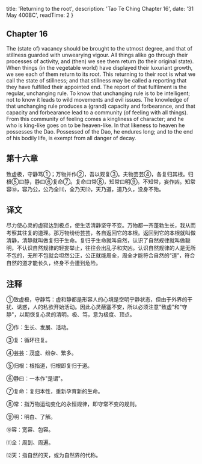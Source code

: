 
  title: 'Returning to the root',
  description: 'Tao Te Ching Chapter 16',
  date: '31 May 400BC',
  readTime: 2
}


## Chapter 16

The (state of) vacancy should be brought to the utmost degree, and that of stillness guarded with unwearying vigour. All things alike go through their processes of activity, and (then) we see them return (to their original state). When things (in the vegetable world) have displayed their luxuriant growth, we see each of them return to its root. This returning to their root is what we call the state of stillness; and that stillness may be called a reporting that they have fulfilled their appointed end. The report of that fulfilment is the regular, unchanging rule. To know that unchanging rule is to be intelligent; not to know it leads to wild movements and evil issues. The knowledge of that unchanging rule produces a (grand) capacity and forbearance, and that capacity and forbearance lead to a community (of feeling with all things). From this community of feeling comes a kingliness of character; and he who is king-like goes on to be heaven-like. In that likeness to heaven he possesses the Dao. Possessed of the Dao, he endures long; and to the end of his bodily life, is exempt from all danger of decay.

## 第十六章

致虚极，守静笃①；万物并作②，吾以观复③。夫物芸芸④，各复归其根。归根⑤曰静，静曰⑥复命⑦。复命曰常⑧，知常曰明⑨。不知常，妄作凶。知常容⑩，容乃公，公乃全⑾，全乃天⑿，天乃道，道乃久，没身不殆。

## 译文

尽力使心灵的虚寂达到极点，使生活清静坚守不变。万物都一齐蓬勃生长，我从而考察其往复的道理。那万物纷纷芸芸，各自返回它的本根。返回到它的本根就叫做清静，清静就叫做复归于生命。复归于生命就叫自然，认识了自然规律就叫做聪明，不认识自然规律的轻妄举止，往往会出乱子和灾凶。认识自然规律的人是无所不包的，无所不包就会坦然公正，公正就能周全，周全才能符合自然的“道”，符合自然的道才能长久，终身不会遭到危险。


## 注释

①致虚极，守静笃：虚和静都是形容人的心境是空明宁静状态，但由于外界的干扰、诱惑，人的私欲开始活动。因此心灵蔽塞不安，所以必须注意"致虚"和"守静"，以期恢复心灵的清明。极、笃，意为极度、顶点。

②作：生长、发展、活动。

③复：循环往复。

④芸芸：茂盛、纷杂、繁多。

⑤归根：根指道，归根即复归于道。

⑥静曰：一本作"是谓"。

⑦复命：复归本性，重新孕育新的生命。

⑧常：指万物运动变化的永恒规律，即守常不变的规则。

⑨明：明白、了解。

⑩容：宽容、包容。

⑾全：周到、周遍。

⑿天：指自然的天，或为自然界的代称。

